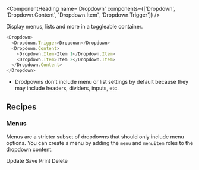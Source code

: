 
<ComponentHeading
  name='Dropdown'
  components={['Dropdown', 'Dropdown.Content', 'Dropdown.Item', 'Dropdown.Trigger']}
/>

<Text variant='lead'>Display menus, lists and more in a toggleable container.</Text>

```javascript
<Dropdown>
  <Dropdown.Trigger>Dropdown</Dropdown>
  <Dropdown.Content>
    <Dropdown.Item>Item 1</Dropdown.Item>
    <Dropdown.Item>Item 2</Dropdown.Item>
  </Dropdown.Content>
</Dropdown>
```

- Drodpowns don't include menu or list settings by default because they may
  include headers, dividers, inputs, etc.

## Recipes

### Menus

Menus are a stricter subset of dropdowns that should only include menu options.
You can create a menu by adding the `menu` and `menuitem` roles to the dropdown 
content.

<Dropdown>
  <Dropdown.Trigger>Update</Dropdown.Trigger>
  <Dropdown.Content role="menu">
    <Dropdown.Item role="menuitem">Save</Dropdown.Item>
    <Dropdown.Item role="menuitem">Print</Dropdown.Item>
    <Dropdown.Item role="menuitem">Delete</Dropdown.Item>
  </Dropdown.Content>
</Dropdown>
